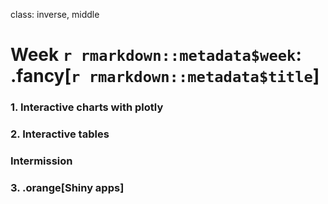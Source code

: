 
class: inverse, middle

# Week `r rmarkdown::metadata$week`: .fancy[`r rmarkdown::metadata$title`]

### 1. Interactive charts with plotly
### 2. Interactive tables

### Intermission

### 3. .orange[Shiny apps]
